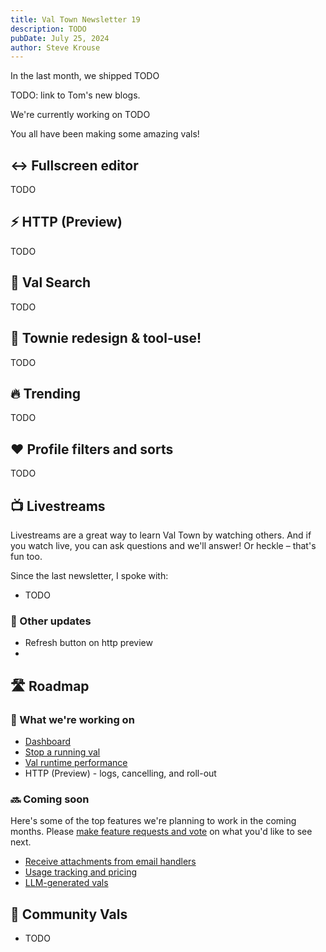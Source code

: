 ```yaml
---
title: Val Town Newsletter 19
description: TODO
pubDate: July 25, 2024
author: Steve Krouse
---
```



In the last month, we shipped TODO

TODO: link to Tom's new blogs.

We're currently working on TODO

You all have been making some amazing vals!

## ↔️ Fullscreen editor

TODO

## ⚡️ HTTP (Preview)

TODO

## 🔎 Val Search

TODO

## 🤖 Townie redesign & tool-use!

TODO

## 🔥 Trending

TODO

## ❤️ Profile filters and sorts

TODO

## 📺 Livestreams

Livestreams are a great way to learn Val Town by watching others. And if you watch live, you can ask questions and we'll answer! Or heckle – that's fun too.

Since the last newsletter, I spoke with:

- TODO

### 🎉 Other updates

- Refresh button on http preview
-

## 🛣️ Roadmap

### 💪 What we're working on

- [Dashboard](https://github.com/val-town/val-town-product/discussions/8)
- [Stop a running val](https://github.com/val-town/val-town-product/discussions/117)
- [Val runtime performance](https://github.com/val-town/val-town-product/discussions/113)
- HTTP (Preview) - logs, cancelling, and roll-out

### 🔜 Coming soon

Here's some of the top features we're planning to work in the coming months. Please [make feature requests and vote](https://github.com/val-town/val-town-product/discussions?discussions) on what you'd like to see next.

- [Receive attachments from email handlers](https://github.com/val-town/val-town-product/discussions/75)
- [Usage tracking and pricing](https://github.com/val-town/val-town-product/discussions/19)
- [LLM-generated vals](https://github.com/val-town/val-town-product/discussions/47)

## 🌟 Community Vals

- TODO
